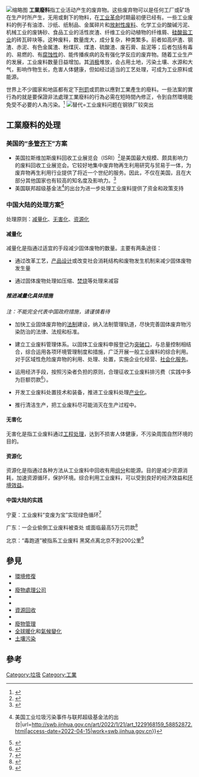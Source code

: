 {{Notice|此条目资料来源尚较匮乏，需要协助完善（2022年4月15日 0:40 (UTC)）}}[[File:Wesseling_Germany_LyondellBasell-01.jpg|缩略图]]
{{About|工业产生的废弃物|工业生产过程中所形成的废气、废水和固体排放物排放至環境中|工业污染}}
'''工業廢料'''指工业活动产生的废弃物。这些废弃物可以是任何工厂或矿场在生产时所产生，无用或剩下的物料，在[[第一次工业革命|工业革命]]时期最初便已经有。一些工业废料的例子有油漆、沙纸、纸制品、金属碎片和[[放射性废料|放射性废料]]、化学工业的酸碱污泥、机械工业的废铸砂、食品工业的活性炭渣、纤维工业的动植物的纤维屑、[[硅酸盐工业|硅酸盐工业]]的砖瓦碎块等。这种废料，数量庞大，成分复杂，种类繁多。前者如高炉渣、钢渣、赤泥、有色金属渣、粉煤灰、煤渣、硫酸渣、废石膏、盐泥等；后者包括有毒的、易燃的、有[[腐蝕性物質|腐蚀性]]的、能传播疾病的及有强化学反应的废弃物。随着工业生产的发展，工业废料数量日益增加。其[[不作为偏误|消极]]堆放，会占用土地，污染土壤、水源和大气，影响作物生长，危害人体健康，但如经过适当的工艺处理，可成为工业原料或能源。

世界上不少國家和地區都有定下[[刑罚|刑罰]]或罰款以應對工業產生的廢料。一些法案的實行為的就是要保證非法處理工業廢料的行為必需在短時間內修正，令到自然環境能免受不必要的人為污染。<ref>{{cite web|title=King County Industrial Waste Enforcement Response Plan|url=http://www.kingcounty.gov/operations/policies/rules/utilities/put8121pr.aspx|accessdate=2014-03-09|date=2009-03-31|publisher=[[金郡|金郡]]政府|language=en|archive-url=https://web.archive.org/web/20151020165506/http://www.kingcounty.gov/operations/policies/rules/utilities/put8121pr.aspx|archive-date=2015-10-20|dead-url=no|location=美國|trans_title=金郡工業廢料執行應變計劃}}</ref>
[[File:1962-04_1962年_鞍山钢铁_大钢锭.jpg|替代=工业废料问题在钢铁厂较突出]]

== 工業廢料的处理 ==

=== 美国的“[[多樣化|多管齐下]]”方案 ===

* 美国拉斯维加斯废料回收工业展览会（ISRI）<ref>{{Cite web|title=废料回收工业协会声明： - ISRI|url=https://www.isri.org/docs/default-source/int'l-trade/isri-comments-to-the-wto-re-notification-gtbtnchn1211-august-18-2017-(cn).pdf?sfvrsn=0|access-date=2022-06-22|archive-date=2022-04-17|archive-url=https://web.archive.org/web/20220417231810/https://www.isri.org/docs/default-source/int%27l-trade/isri-comments-to-the-wto-re-notification-gtbtnchn1211-august-18-2017-%28cn%29.pdf?sfvrsn=0}}</ref>是美国最大规模、颇具影响力的废料回收工业展览会。它较好地集中废弃物再生利用研究与贸易于一体，为废弃物再生利用行业提供了将近一个世纪的服务。因此，不仅在美国，且在大部分其他国家也有较高的知名度及影响力。<ref>{{Cite web|title=2022美国拉斯维加斯废料回收工业展览会_ISRI_时间_展位_门票_会刊-聚展网|url=https://www.jufair.com/exhibition/4289.html|access-date=2022-04-15|work=www.jufair.com|language=zh-cn|archive-date=2022-04-17|archive-url=https://web.archive.org/web/20220417205526/https://www.jufair.com/exhibition/4289.html}}</ref>
* 美国联邦超级基金法<ref>{{Cite web|title=孙群郎{{!}}美国工业垃圾污染事件与联邦超级基金法的出台|url=http://swb.jinhua.gov.cn/art/2022/1/21/art_1229168159_58852872.html|access-date=2022-04-15|work=swb.jinhua.gov.cn}}</ref>的出台为进一步处理工业废料提供了资金和政策支持

=== 中国大陆的处理方案<ref>{{Cite web|title=工业废料：工业废料的概述及危害|url=https://www.sohu.com/a/www.sohu.com/a/212456018_100092474|access-date=2022-04-11|work=www.sohu.com|language=en}}</ref> ===
处理原则：[[减量化|减量化]]、[[无害化|无害化]]、[[資源回收|资源化]]

==== 减量化 ====
减量化是指通过适宜的手段减少固体废物的数量。主要有两条途径：

*通过改革工艺，[[工业设计|产品设计]]或改变社会消耗结构和废物发生机制来减少固体废物发生量

*通过固体废物处理如压缩、[[焚燒|焚烧]]等处理来减容

===== 推进减量化具体措施 =====
''注：不能完全代表中国政府措施，请谨慎看待''

*加快工业固体废弃物的[[法制|法制]]建设，纳入法制管理轨道，尽快完善固体废弃物污染防治的法律、法规和标准。

*建立工业废料管理体系。以固体工业废料申报登记为[[突破策略|突破口]]，与总量控制相结合，综合运用各项环境管理制度和措施，广泛开展一般工业废料的综合利用。对于区域性危险废弃物的利用、处理、处置，实施企业化经营、[[社会服务|社会化服务]]。

*运用经济手段，按照污染者负担的原则，合理征收工业废料排污费（实践中多为巨额罚款<ref>{{Cite web|title=生态环境部公布各地排污许可违法违规典型案例（第一批）_中华人民共和国生态环境部|url=https://www.mee.gov.cn/ywdt/xwfb/202111/t20211117_960720.shtml|access-date=2022-04-11|work=www.mee.gov.cn|archive-date=2022-06-16|archive-url=https://web.archive.org/web/20220616114849/https://www.mee.gov.cn/ywdt/xwfb/202111/t20211117_960720.shtml}}</ref>）。

*开发工业废料处置技术和装备，推进工业废料处理[[产业政策|产业化]]。

*推行清洁生产，把工业废料尽可能消灭在生产过程中。

==== 无害化 ====
无害化是指工业废料通过[[加工出口工廠|工程处理]]，达到不损害人体健康，不污染周围自然环境的目的。

==== 资源化 ====
资源化是指通过各种方法从工业废料中回收有用[[组成部分|组分]]和能源。目的是减少资源消耗，加速资源循环，保护环境。综合利用工业废料，可以受到良好的经济效益和[[环境效益|环境效益]]。

==== 中国大陆的实践 ====
宁夏：工业废料“变废为宝”实现绿色循环<ref>{{Cite web|title=宁夏：工业废料“变废为宝”实现绿色循环-新闻-能源资讯-中国能源网|url=https://www.china5e.com/news/news-1097728-1.html|access-date=2022-04-11|work=www.china5e.com|archive-date=2022-04-17|archive-url=https://web.archive.org/web/20220417194525/https://www.china5e.com/news/news-1097728-1.html}}</ref>

广东：一企业偷倒工业废料被查处 或面临最高5万元罚款<ref>{{Cite web|title=广东一企业偷倒工业废料被查处 或面临最高5万元罚款|url=http://gd.sina.cn/news/gz/2020-04-09/detail-iircuyvh6698332.d.html|access-date=2022-04-11|date=2020-04-09|last=sina_mobile|work=gd.sina.cn}}</ref>

北京：“毒跑道”被指系工业废料 黑窝点离北京不到200公里<ref>{{Cite web|title=“毒跑道”被指系工业废料 黑窝点离北京不到200公里-新华网|url=http://www.xinhuanet.com/politics/2016-06/22/c_129080459_2.htm|access-date=2022-04-11|work=www.xinhuanet.com|archive-date=2022-04-11|archive-url=https://web.archive.org/web/20220411101826/http://www.xinhuanet.com/politics/2016-06/22/c_129080459_2.htm}}</ref>
==參見==
{{div col|colwidth=30em}}
*[[環境修復|環境修復]]
*{{link-en|有害廢物|Hazardous waste}}
* [[廢物處理公司|廢物處理公司]]
* {{link-en|廢物處理條目目錄|Index of waste management articles}}
* {{link-en|固體廢物處理科技例表|List of solid waste treatment technologies}}
*[[資源回收|資源回收]]
*{{link-en|採礦廢棄物|Tailings}}
*[[廢物管理|廢物管理]]
*[[全球暖化|全球暖化]]和[[氣候變化|氣候變化]]
*[[土壤污染|土壤污染]]
{{div col end}}

==參考==
{{Reflist}}

{{Authority control}}
{{Waste}}

{{DEFAULTSORT:Industrial Waste}}

[[Category:垃圾|Category:垃圾]]
[[Category:工業|Category:工業]]